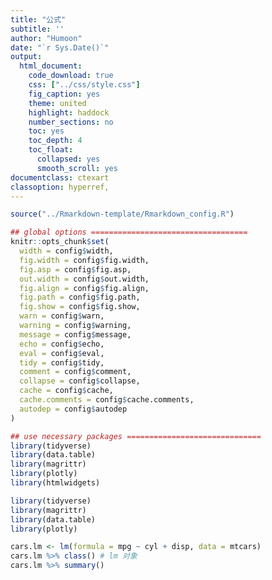 ```yaml
---
title: "公式"
subtitle: ''
author: "Humoon"
date: "`r Sys.Date()`"
output:
  html_document: 
    code_download: true
    css: ["../css/style.css"]
    fig_caption: yes
    theme: united
    highlight: haddock
    number_sections: no
    toc: yes
    toc_depth: 4
    toc_float:
      collapsed: yes
      smooth_scroll: yes
documentclass: ctexart
classoption: hyperref,
---
```


```r
source("../Rmarkdown-template/Rmarkdown_config.R")

## global options ===================================
knitr::opts_chunk$set(
  width = config$width,
  fig.width = config$fig.width,
  fig.asp = config$fig.asp,
  out.width = config$out.width,
  fig.align = config$fig.align,
  fig.path = config$fig.path,
  fig.show = config$fig.show,
  warn = config$warn,
  warning = config$warning,
  message = config$message,
  echo = config$echo, 
  eval = config$eval, 
  tidy = config$tidy, 
  comment = config$comment, 
  collapse = config$collapse, 
  cache = config$cache,
  cache.comments = config$cache.comments,
  autodep = config$autodep
)

## use necessary packages ==============================
library(tidyverse)
library(data.table)
library(magrittr)
library(plotly)
library(htmlwidgets)
```

```r
library(tidyverse)
library(magrittr)
library(data.table)
library(plotly)
```

```r
cars.lm <- lm(formula = mpg ~ cyl + disp, data = mtcars)
cars.lm %>% class() # lm 对象
cars.lm %>% summary()
```

